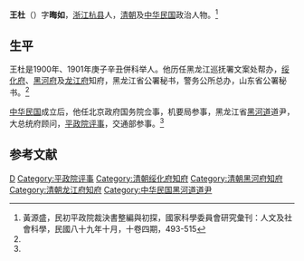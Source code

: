 '''王杜'''（{{bd|1878年||？|}}）字'''晦如'''，[[浙江|浙江]][[杭县|杭县]]人，[[清朝|清朝]]及[[中华民国|中华民国]]政治人物。<ref name=hys>黃源盛，民初平政院裁決書整編與初探，國家科學委員會研究彙刊：人文及社會科學，民國八十九年十月，十卷四期，493-515</ref>

==生平==
王杜是1900年、1901年庚子辛丑併科举人。他历任黑龙江巡抚署文案处帮办，[[绥化府|绥化府]]、[[黑河府|黑河府]]及[[龙江府|龙江府]]知府，黑龙江省公署秘书，警务公所总办，山东省公署秘书。<ref name=hys/>

[[中华民国|中华民国]]成立后，他任北京政府国务院佥事，机要局参事，黑龙江省[[黑河道|黑河道]]道尹，大总统府顾问，[[平政院评事|平政院评事]]，交通部参事。<ref name=hys/>

==参考文献==
{{reflist}}
{{DEFAULTSORT:Wang王}}
[[Category:王姓|D]]
[[Category:平政院评事|Category:平政院评事]]
[[Category:清朝绥化府知府|Category:清朝绥化府知府]]
[[Category:清朝黑河府知府|Category:清朝黑河府知府]]
[[Category:清朝龙江府知府|Category:清朝龙江府知府]]
[[Category:中华民国黑河道道尹|Category:中华民国黑河道道尹]]